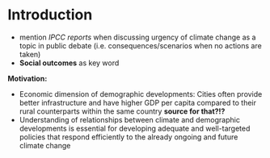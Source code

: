 # Introduction

-   mention *IPCC reports* when discussing urgency of climate change as a topic in public debate (i.e. consequences/scenarios when no actions are taken)
-   **Social outcomes** as key word

**Motivation:**

-   Economic dimension of demographic developments: Cities often provide better infrastructure and have higher GDP per capita compared to their rural counterparts within the same country **source for that?!?**
-   Understanding of relationships between climate and demographic developments is essential for developing adequate and well-targeted policies that respond efficiently to the already ongoing and future climate change
